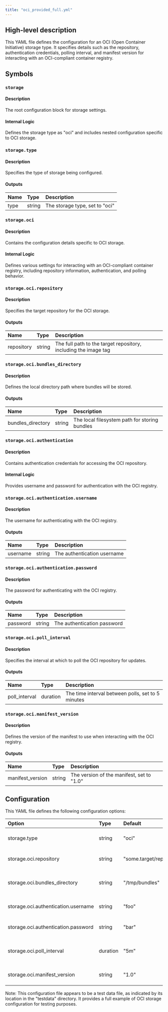 ```yaml
---
title: "oci_provided_full.yml"
---
```


## High-level description
This YAML file defines the configuration for an OCI (Open Container Initiative) storage type. It specifies details such as the repository, authentication credentials, polling interval, and manifest version for interacting with an OCI-compliant container registry.

## Symbols

### `storage`
#### Description
The root configuration block for storage settings.

#### Internal Logic
Defines the storage type as "oci" and includes nested configuration specific to OCI storage.

### `storage.type`
#### Description
Specifies the type of storage being configured.

#### Outputs
| Name | Type | Description |
|:-----|:-----|:------------|
| type | string | The storage type, set to "oci" |

### `storage.oci`
#### Description
Contains the configuration details specific to OCI storage.

#### Internal Logic
Defines various settings for interacting with an OCI-compliant container registry, including repository information, authentication, and polling behavior.

### `storage.oci.repository`
#### Description
Specifies the target repository for the OCI storage.

#### Outputs
| Name | Type | Description |
|:-----|:-----|:------------|
| repository | string | The full path to the target repository, including the image tag |

### `storage.oci.bundles_directory`
#### Description
Defines the local directory path where bundles will be stored.

#### Outputs
| Name | Type | Description |
|:-----|:-----|:------------|
| bundles_directory | string | The local filesystem path for storing bundles |

### `storage.oci.authentication`
#### Description
Contains authentication credentials for accessing the OCI repository.

#### Internal Logic
Provides username and password for authentication with the OCI registry.

### `storage.oci.authentication.username`
#### Description
The username for authenticating with the OCI registry.

#### Outputs
| Name | Type | Description |
|:-----|:-----|:------------|
| username | string | The authentication username |

### `storage.oci.authentication.password`
#### Description
The password for authenticating with the OCI registry.

#### Outputs
| Name | Type | Description |
|:-----|:-----|:------------|
| password | string | The authentication password |

### `storage.oci.poll_interval`
#### Description
Specifies the interval at which to poll the OCI repository for updates.

#### Outputs
| Name | Type | Description |
|:-----|:-----|:------------|
| poll_interval | duration | The time interval between polls, set to 5 minutes |

### `storage.oci.manifest_version`
#### Description
Defines the version of the manifest to use when interacting with the OCI registry.

#### Outputs
| Name | Type | Description |
|:-----|:-----|:------------|
| manifest_version | string | The version of the manifest, set to "1.0" |

## Configuration
This YAML file defines the following configuration options:

| Option | Type | Default | Description |
|:-------|:-----|:--------|:------------|
| storage.type | string | "oci" | Specifies the storage type as OCI |
| storage.oci.repository | string | "some.target/repository/abundle:latest" | The target OCI repository |
| storage.oci.bundles_directory | string | "/tmp/bundles" | Local directory for storing bundles |
| storage.oci.authentication.username | string | "foo" | Username for OCI registry authentication |
| storage.oci.authentication.password | string | "bar" | Password for OCI registry authentication |
| storage.oci.poll_interval | duration | "5m" | Interval for polling the OCI repository |
| storage.oci.manifest_version | string | "1.0" | Version of the manifest to use |

Note: This configuration file appears to be a test data file, as indicated by its location in the "testdata" directory. It provides a full example of OCI storage configuration for testing purposes.